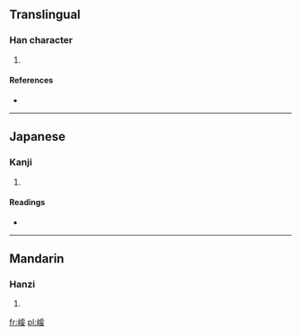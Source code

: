==Translingual==

===Han character===
{{Han char|rn=46|rad=山|as=09|sn=12|four=|canj=山月一水 (UBME)}}

# {{defn|Han|sort=山09}}

====References====
* {{Han ref|kx=0316.120|dkj=08275|hdz=10787.180|uh=5D48|ud=23880}}

----

==Japanese==

===Kanji===
{{ja-kanji|grade=|rs=山09}}

# {{defn|Japanese|sort=山09}}

====Readings====
* {{ja-readings|on=[[かん]] (kan), [[がん]] (gan)|kun=}}

----

==Mandarin==

===Hanzi===
{{cmn-hanzi|pin=[[huǎn]] ([[huan3]]), [[qiān]] ([[qian1]])|wg=huan<sup>3</sup>, ch'ien<sup>1</sup>}}

# {{defn|Mandarin|sort=山09}}

[[fr:嵈]]
[[pl:嵈]]